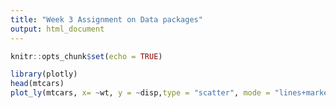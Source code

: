 ---
title: "Week 3 Assignment on Data packages"
output: html_document
---

```{r setup, include=FALSE}
knitr::opts_chunk$set(echo = TRUE)
```

```{r mtcars, echo = FALSE}
library(plotly)
head(mtcars)
plot_ly(mtcars, x= ~wt, y = ~disp,type = "scatter", mode = "lines+markers", color = ~as.factor(cyl))
```
